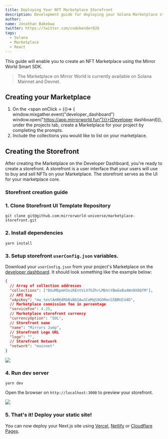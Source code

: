```yaml
---
title: Deploying Your NFT Marketplace Storefront
description: Development guide for deploying your Solana Marketplace storefront
author:
name: Jonathan Bakebwa
twitter: https://twitter.com/codebender828
tags:
  - Solana
  - Marketplace
  - React
---
```


This guide will enable you to create an NFT Marketplace using the Mirror World
Smart SDK.

> The Marketplace on Mirror World is currently available on Solana Mainnet and
> Devnet.

## Creating your Marketplace

1. On the <span onClick = {()=> { window.mixgather.event("developer_dashboard")
window.open("https://app.mirrorworld.fun")}}>[Developer dashboard]()</span>,
under the projects tab, create a Marketplace for your project by completing
the prompts.
2. Include the collections you would like to list on your marketplace.

## Creating the Storefront

After creating the Marketplace on the Developer Dashboard, you're ready to
create a storefront. A storefront is a user interface that your users will use
to buy and sell NFTs on your Marketplace. The storefront serves as the UI for
your marketplace core.

### Storefront creation guide

### 1. Clone Storefront UI Template Repository

```shell
git clone git@github.com:mirrorworld-universe/marketplace-storefront.git
```

### 2. Install dependencies

```shell
yarn install
```

### 3. Setup storefront `userConfig.json` variables.

Download your `userConfig.json` from your project's Marketplace on the [developer dashboard](https://app.mirrorworld.fun). It should look something like the example below:

```json
{
  // Array of collection addresses
  "collections": ["DUuMbpmH3oiREntViXfGZhrLMbVcYBwGeBa4Wn9X8QfM"],
  // API Key
  "xApiKey": "mw_testAmRKdRbBsBbIAw3CeMqS9GORmcG5BRUCU4D",
  // Marketplace commission fee in percentage
  "serviceFee": 4.25,
  // Marketplace storefront currency
  "currencyOption": "SOL",
  // Storefront name
  "name": "Mirrors Jump",
  // Storefront Logo URL
  "logo": "",
  // Storefront Network
  "network": "mainnet"
}
```

![](https://market-assets.mirrorworld.fun/dashboard/dashboard2.png)

### 4. Run dev server

```shell
yarn dev
```

Open the browser on `http://localhost:3000` to preview your storefront.

![](https://market-assets.mirrorworld.fun/dashboard/storefront.png)

### 5. That's it! Deploy your static site!

You can now deploy your Next.js site using [Vercel](https://vercel.com), [Netlify](https://netlify.com) or [Cloudflare Pages](https://pages.cloudflare.dev).